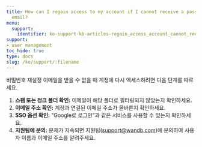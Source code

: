 ```yaml
---
title: How can I regain access to my account if I cannot receive a password reset
  email?
menu:
  support:
    identifier: ko-support-kb-articles-regain_access_account_cannot_receive_password_reset_email
support:
- user management
toc_hide: true
type: docs
slug: /ko/support/:filename
---
```


비밀번호 재설정 이메일을 받을 수 없을 때 계정에 다시 엑세스하려면 다음 단계를 따르세요.

1. **스팸 또는 정크 폴더 확인:** 이메일이 해당 폴더로 필터링되지 않았는지 확인하세요.
2. **이메일 주소 확인:** 계정과 연결된 이메일 주소가 올바른지 확인하세요.
3. **SSO 옵션 확인:** "Google로 로그인"과 같은 서비스를 사용할 수 있는지 확인하세요.
4. **지원팀에 문의:** 문제가 지속되면 지원팀(support@wandb.com)에 문의하여 사용자 이름과 이메일 주소를 알려주세요.
